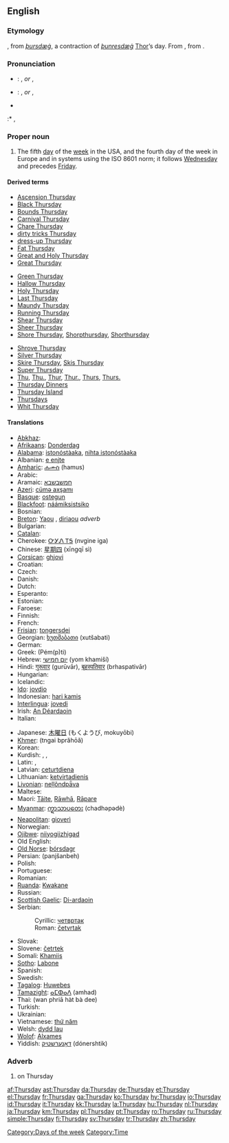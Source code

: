 {{wikipedia|dab=thursday (disambiguation)|thursday}}
==English==

===Etymology===
{{ME.}}, from {{OE.}} ''[[þursdæġ]]'', a contraction of ''[[þunresdæġ]]'' [[Thor]]’s day. From {{proto|Germanic|thonaras daga-}}, from   {{proto|Indo-European|(s)tene-|to thunder}}.

===Pronunciation===
* {{UK}}: {{IPA|/ˈθɜ:zdeɪ/}}, {{SAMPA|/"T3:zdeI/}} ''or'' {{IPA|/ˈθɜ:zdi/}}, {{SAMPA|/"T3:zdi/}}
* {{US}}: {{IPA|/ˈθɝzdeɪ/}}, {{SAMPA|/"T3`zdeI/}} ''or'' {{IPA|/ˈθɝzdi/}}, {{SAMPA|/"T3`zdi/}}
* {{audio|en-us-Thursday.ogg|Audio (US)}}
:* {{rhymes|ɜ:(r)zdeɪ}}, {{rhymes|ɜ:(r)zdi}}

===Proper noun===
{{en-proper noun|s}}

# The fifth [[day]] of the [[week]] in the USA, and the fourth day of the week in Europe and in systems using the ISO 8601 norm; it follows [[Wednesday]] and precedes [[Friday]].
<!-- probably just an attributive use of the noun: # An appointment, person, or feeling associated with this day of the week.-->

====Derived terms====
{{top3}}
*[[Ascension Thursday]]
*[[Black Thursday]]
*[[Bounds Thursday]]
*[[Carnival Thursday]]
*[[Chare Thursday]]
*[[dirty tricks Thursday]]
*[[dress-up Thursday]]
*[[Fat Thursday]]
*[[Great and Holy Thursday]]
*[[Great Thursday]]
{{mid3}}
*[[Green Thursday]]
*[[Hallow Thursday]]
*[[Holy Thursday]]
*[[Last Thursday]]
*[[Maundy Thursday]]
*[[Running Thursday]]
*[[Shear Thursday]]
*[[Sheer Thursday]]
*[[Shore Thursday]], [[Shorpthursday]], [[Shorthursday]]
{{mid3}}
*[[Shrove Thursday]]
*[[Silver Thursday]]
*[[Skire Thursday]], [[Skis Thursday]]
*[[Super Thursday]]
*[[Thu]], [[Thu.]], [[Thur]], [[Thur.]], [[Thurs]], [[Thurs.]]
*[[w:Thursday Dinners|Thursday Dinners]]
*[[w:Thursday Island|Thursday Island]]
*[[Thursdays]]<!--adverb-->
*[[Whit Thursday]]
{{bottom}}

====Translations====
{{trans-top|day between Wednesday and Friday}}
*[[Abkhaz]]: {{RUchar|[[аҧшьаш]]}} {{IPAchar|(aṗṣ̌aš)}}
*[[Afrikaans]]: [[Donderdag]]
*[[Alabama]]: [[istonóstàaka]], [[nihta istonóstàaka]]
*Albanian: [[e enjte]]
*[[Amharic]]: [[ሐሙስ]] (hamus)
*Arabic: {{ARchar|[[الخميس]]}} {{unicode|(al-χamíːs)}}
*Aramaic: [[חמשבשבא]]
*[[Azeri]]: [[cümə axşamı]]
*[[Basque]]: [[ostegun]]
*[[Blackfoot]]: [[náámiksistsiko]]
* Bosnian: {{t+|bs|četvrtak|m}}
*[[Breton]]: [[Yaou]] {{m}}, [[diriaou]] ''adverb'' <!-- move this to [[Thursdays]] once it is created-->
* Bulgarian: {{t+|bg|четвъртък|m|tr=četvărtăk|sc=Cyrl}}
*[[Catalan]]: {{t|ca|dijous|m}}
*Cherokee: [[ᏅᎩᏁ ᎢᎦ]] (nvgine iga)
*Chinese: [[星期四]] (xīngqī sì)
*[[Corsican]]: [[ghjovi]]
* Croatian: {{t+|hr|četvrtak}}
* Czech: {{t+|cs|čtvrtek|m}}
* Danish: {{t+|da|torsdag}}
*Dutch: {{t+|nl|donderdag|m}}
* Esperanto: {{t+|eo|ĵaŭdo|xs=Esperanto}}
* Estonian: {{t+|et|neljapäev}}
* Faroese: {{t-|fo|hósdagur|m|xs=Faroese}}
* Finnish: {{t+|fi|torstai}}
* French: {{t+|fr|jeudi|m}}
*[[Frisian]]: [[tongersdei]]
*Georgian: [[ხუთშაბათი]] (xutšabati)
*German: {{t+|de|Donnerstag|m}}
*Greek: {{t-|el|Πέμπτη|f|sc=Grek}} (Pém(p)ti)
*Hebrew: [[יום חמישי]] (yom khamiší)
*Hindi: [[गुरूवार]] (gurūvār), [[बृहस्पतिवार]] (brhaspativār)
* Hungarian: {{t+|hu|csütörtök}}
* Icelandic: {{t+|is|fimmtudagur|m}}
*[[Ido]]: [[jovdio]]
*Indonesian: [[hari kamis]]
*[[Interlingua]]: [[jovedi]]
*Irish: [[An Déardaoin]]
* Italian: {{t+|it|giovedì|m}}
{{trans-mid}}
*Japanese: [[木曜日]] (もくようび, mokuyōbi)
*[[Khmer]]: {{KMchar|[[ព្រហស្បតិ៍]]}} (tngai bprăhōă)
*Korean: {{t+|ko|목요일|tr=mogyoil|sc=KOchar}}
*Kurdish: {{t|ku|pêncşem|f}}, {{KUchar|[[پێنجشه‌م]]}}, {{KUchar|[[پێنجشه‌مه‌]]}}
* Latin: {{t+|la|dies Iovis}}, {{t-|la|dies Jovis}}
*Latvian: [[ceturtdiena]]
*Lithuanian: [[ketvirtadienis]] {{m}}
*[[Livonian]]: [[neļļõndpǟva]]
* Maltese: {{t-|mt|il-Ħamis|xs=Maltese}}
*Maori: [[Tāite]], [[Rāwhā]], [[Rāpare]]
*[[Myanmar]]: [[က္ရာသာပတေး]] (chadhəpədè)
*[[Neapolitan]]: [[gioverì]]
* Norwegian: {{t+|no|torsdag}}
*[[Ojibwe]]: [[niiyogiizhigad]]
* Old English: {{t-|ang|þunresdæġ|m|xs=Old English}}
*[[Old Norse]]: [[þórsdagr]] {{m}}
*Persian: {{FAchar|[[پنجشنبه]]}} (panjšanbeh)
* Polish: {{t+|pl|czwartek}}
* Portuguese: {{t-|pt|quinta-feira}}
* Romanian: {{t+|ro|joi|f}}
*[[Ruanda]]: [[Kwakane]]
* Russian: {{t+|ru|четверг|m|tr=četvérg|sc=Cyrl}}
*[[Scottish Gaelic]]: [[Di-ardaoin]]
*Serbian:
*:Cyrillic: [[четвртак#Serbian|четвртак]] {{m}}
*:Roman: [[četvrtak#Serbian|četvrtak]] {{m}}
* Slovak: {{t+|sk|štvrtok|m}}
*Slovene: [[četrtek]] {{m}}
*Somali: [[Khamiis]]
*[[Sotho]]: [[Labone]]
*Spanish: {{t+|es|jueves|m}}
* Swedish: {{t+|sv|torsdag|c}}
*[[Tagalog]]: [[Huwebes]]
*[[Tamazight]]: [[ⴰⵎⵀⴰⴷ]] (amhad)
*Thai: {{THchar|[[วันพฤหัสบดี]]}} (wan phriā hàt bà dee)
* Turkish: {{t+|tr|perşembe}}
* Ukrainian: {{t-|uk|четвер|tr=četver|sc=Cyrl|xs=Ukrainian}}
*Vietnamese: [[thứ năm]]
*Welsh: [[dydd Iau]] {{m}}
*[[Wolof]]: [[Alxames]]
*Yiddish: [[דאָנערשטיק]] (dónershtik)
{{trans-bottom}}

===Adverb===
{{en-adv|-}}

# on Thursday

[[Category:Days of the week]]
[[Category:Time]]

[[af:Thursday]]
[[ast:Thursday]]
[[da:Thursday]]
[[de:Thursday]]
[[et:Thursday]]
[[el:Thursday]]
[[fr:Thursday]]
[[ga:Thursday]]
[[ko:Thursday]]
[[hy:Thursday]]
[[io:Thursday]]
[[id:Thursday]]
[[it:Thursday]]
[[kk:Thursday]]
[[la:Thursday]]
[[hu:Thursday]]
[[nl:Thursday]]
[[ja:Thursday]]
[[km:Thursday]]
[[pl:Thursday]]
[[pt:Thursday]]
[[ro:Thursday]]
[[ru:Thursday]]
[[simple:Thursday]]
[[fi:Thursday]]
[[sv:Thursday]]
[[tr:Thursday]]
[[zh:Thursday]]